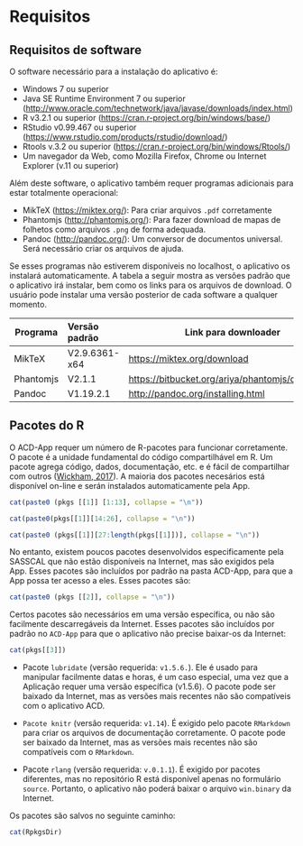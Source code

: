 # Requisitos

## Requisitos de software
O software necessário para a instalação do aplicativo é:

* Windows 7 ou superior
* Java SE Runtime Environment 7 ou superior (<http://www.oracle.com/technetwork/java/javase/downloads/index.html>)
* R v3.2.1 ou superior (<https://cran.r-project.org/bin/windows/base/>)
* RStudio v0.99.467 ou superior (<https://www.rstudio.com/products/rstudio/download/>)
* Rtools v.3.2 ou superior (<https://cran.r-project.org/bin/windows/Rtools/>)
* Um navegador da Web, como Mozilla Firefox, Chrome ou Internet Explorer (v.11 ou superior)

Além deste software, o aplicativo também requer programas adicionais para estar totalmente operacional:

* MikTeX (<https://miktex.org/>): Para criar arquivos `.pdf` corretamente
* Phantomjs (<http://phantomjs.org/>): Para fazer download de mapas de folhetos como arquivos `.png` de forma adequada.
* Pandoc (<http://pandoc.org/>): Um conversor de documentos universal. Será necessário criar os arquivos de ajuda.

Se esses programas não estiverem disponíveis no localhost, o aplicativo os instalará automaticamente. A tabela a seguir mostra as versões padrão que o aplicativo irá instalar, bem como os links para os arquivos de download. O usuário pode instalar uma versão posterior de cada software a qualquer momento.

| Programa      | Versão padrão     | Link para downloader                             |
|---------------|:------------------|--------------------------------------------------|
| MikTeX        | V2.9.6361-x64     |<https://miktex.org/download>                     |
| Phantomjs     | V2.1.1            |<https://bitbucket.org/ariya/phantomjs/downloads> |
| Pandoc        | V1.19.2.1         |<http://pandoc.org/installing.html>               |

## Pacotes do R

O ACD-App requer um número de R-pacotes para funcionar corretamente. O pacote é a unidade fundamental do código compartilhável em R. Um pacote agrega código, dados, documentação, etc. e é fácil de compartilhar com outros ([Wickham, 2017](#references)). A maioria dos pacotes necesários está disponível on-line e serán instalados automaticamente pela App.

<div class = "row">
<div class = "col-md-4">
```R
cat(paste0 (pkgs [[1]] [1:13], collapse = "\n"))
```
</div>

<div class = "col-md-4">
```R
cat(paste0(pkgs[[1]][14:26], collapse = "\n"))
```
</div>

<div class = "col-md-4">
```R
cat(paste0 (pkgs[[1]][27:length(pkgs[[1]])], collapse = "\n"))
```
</div>
</div>

No entanto, existem poucos pacotes desenvolvidos especificamente pela SASSCAL que não estão disponíveis na Internet, mas são exigidos pela App. Esses pacotes são incluídos por padrão na pasta ACD-App, para que a App possa ter acesso a eles. Esses pacotes são:

```R
cat(paste0 (pkgs [[2]], collapse = "\n"))
```

Certos pacotes são necessários em uma versão específica, ou não são facilmente descarregáveis da Internet. Esses pacotes são incluídos por padrão no `ACD-App` para que o aplicativo não precise baixar-os da Internet:

```r
cat(pkgs[[3]])
```

* Pacote `lubridate` (versão requerida: `v1.5.6.`). Ele é usado para manipular facilmente datas e horas, é um caso especial, uma vez que a Aplicação requer uma versão específica (v1.5.6). O pacote pode ser baixado da Internet, mas as versões mais recentes não são compatíveis com o aplicativo ACD.

* `Pacote knitr` (versão requerida: `v1.14`). É exigido pelo pacote `RMarkdown` para criar os arquivos de documentação corretamente. O pacote pode ser baixado da Internet, mas as versões mais recentes não são compatíveis com o `RMarkdown`.

* Pacote `rlang` (versão requerida: `v.0.1.1`). É exigido por pacotes diferentes, mas no repositório R está disponível apenas no formulário `source`. Portanto, o aplicativo não poderá baixar o arquivo `win.binary` da Internet.

Os pacotes são salvos no seguinte caminho:
```R
cat(RpkgsDir)
```